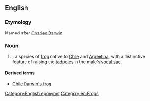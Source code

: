 ==English==
{{wikipedia}}

===Etymology===
Named after [[w:Charles Darwin|Charles Darwin]]

===Noun===
{{en-noun|head=[[Darwin]]'s [[frog]]}}

# {{taxlink|Rhinoderma darwinii|species}}, a species of [[frog]] native to [[Chile]] and [[Argentina]], with a distinctive feature of raising the [[tadpoles]] in the male's [[vocal sac]].

====Derived terms====
* [[Chile Darwin's frog]]

[[Category:English eponyms]]
[[Category:en:Frogs]]